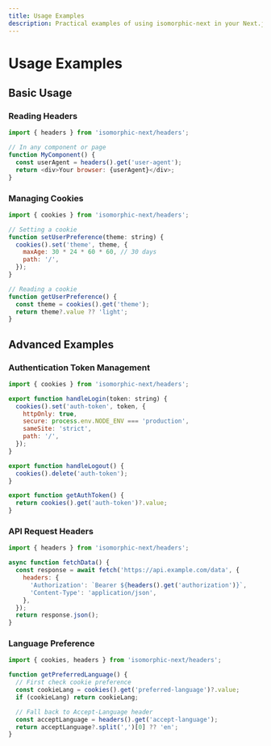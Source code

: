 ```yaml
---
title: Usage Examples
description: Practical examples of using isomorphic-next in your Next.js applications
---
```


# Usage Examples

## Basic Usage

### Reading Headers

```javascript
import { headers } from 'isomorphic-next/headers';

// In any component or page
function MyComponent() {
  const userAgent = headers().get('user-agent');
  return <div>Your browser: {userAgent}</div>;
}
```

### Managing Cookies

```javascript
import { cookies } from 'isomorphic-next/headers';

// Setting a cookie
function setUserPreference(theme: string) {
  cookies().set('theme', theme, {
    maxAge: 30 * 24 * 60 * 60, // 30 days
    path: '/',
  });
}

// Reading a cookie
function getUserPreference() {
  const theme = cookies().get('theme');
  return theme?.value ?? 'light';
}
```

## Advanced Examples

### Authentication Token Management

```javascript
import { cookies } from 'isomorphic-next/headers';

export function handleLogin(token: string) {
  cookies().set('auth-token', token, {
    httpOnly: true,
    secure: process.env.NODE_ENV === 'production',
    sameSite: 'strict',
    path: '/',
  });
}

export function handleLogout() {
  cookies().delete('auth-token');
}

export function getAuthToken() {
  return cookies().get('auth-token')?.value;
}
```

### API Request Headers

```javascript
import { headers } from 'isomorphic-next/headers';

async function fetchData() {
  const response = await fetch('https://api.example.com/data', {
    headers: {
      'Authorization': `Bearer ${headers().get('authorization')}`,
      'Content-Type': 'application/json',
    },
  });
  return response.json();
}
```

### Language Preference

```javascript
import { cookies, headers } from 'isomorphic-next/headers';

function getPreferredLanguage() {
  // First check cookie preference
  const cookieLang = cookies().get('preferred-language')?.value;
  if (cookieLang) return cookieLang;

  // Fall back to Accept-Language header
  const acceptLanguage = headers().get('accept-language');
  return acceptLanguage?.split(',')[0] ?? 'en';
}
```
